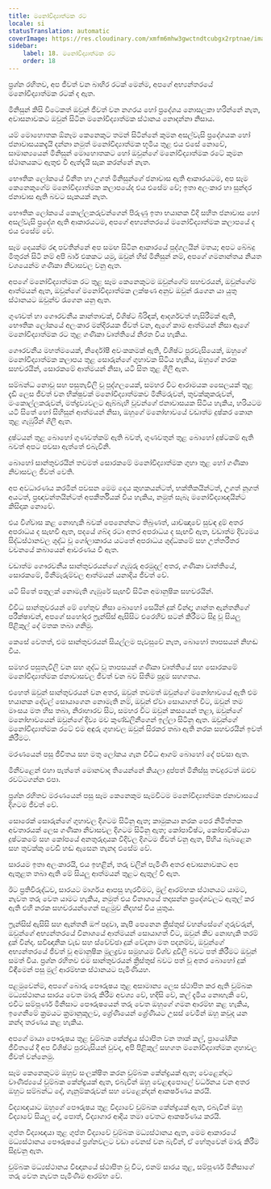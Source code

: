 ```yaml
---
title: මනෝවිද්‍යාත්මක රට
locale: si
statusTranslation: automatic
coverImage: https://res.cloudinary.com/xmfm6mhw3gwctndtcubgx2rptnae/image/upload/v1741354419/small_cover_la_gran_rebelion_28716e29d2.webp
sidebar:
    label: 18. මනෝවිද්‍යාත්මක රට
    order: 18
---
```

ප්‍රශ්න රහිතව, අප ජීවත් වන බාහිර රටක් මෙන්ම, අපගේ අභ්‍යන්තරයේ මනෝවිද්‍යාත්මක රටක් ද ඇත.

මිනිසුන් කිසි විටෙකත් ඔවුන් ජීවත් වන නගරය හෝ ප්‍රදේශය නොසලකා හරින්නේ නැත, අවාසනාවකට ඔවුන් සිටින මනෝවිද්‍යාත්මක ස්ථානය නොදන්නා නිසාය.

යම් මොහොතක ඕනෑම කෙනෙකුට තමන් සිටින්නේ කුමන අසල්වැසි ප්‍රදේශයක හෝ ජනාවාසයකදැයි දන්නා නමුත් මනෝවිද්‍යාත්මක භූමිය තුළ එය එසේ නොවේ, සාමාන්‍යයෙන් මිනිසුන් මොහොතකට හෝ ඔවුන්ගේ මනෝවිද්‍යාත්මක රටේ කුමන ස්ථානයකට ඇතුළු වී ඇත්දැයි සැක කරන්නේ නැත.

භෞතික ලෝකයේ විනීත හා උගත් මිනිසුන්ගේ ජනාවාස ඇති ආකාරයටම, අප සෑම කෙනෙකුගේම මනෝවිද්‍යාත්මක කලාපයේද එය එසේම වේ; ඉතා අලංකාර හා සුන්දර ජනාවාස ඇති බවට සැකයක් නැත.

භෞතික ලෝකයේ කොල්ලකරුවන්ගෙන් පිරුණු ඉතා භයානක වීදි සහිත ජනාවාස හෝ අසල්වැසි ප්‍රදේශ ඇති ආකාරයටම, අපගේ අභ්‍යන්තරයේ මනෝවිද්‍යාත්මක කලාපයේ ද එය එසේම වේ.

සෑම දෙයක්ම රඳා පවතින්නේ අප සමඟ සිටින ආකාරයේ පුද්ගලයින් මතය; අපට බේබදු මිතුරන් සිටී නම් අපි බාර් එකකට යමු, ඔවුන් හිස් මිනිසුන් නම්, අපගේ ගමනාන්තය නියත වශයෙන්ම ගණිකා නිවාසවල වනු ඇත.

අපගේ මනෝවිද්‍යාත්මක රට තුළ සෑම කෙනෙකුටම ඔවුන්ගේම සහචරයන්, ඔවුන්ගේම ආත්මයන් ඇත, ඔවුන්ගේ මනෝවිද්‍යාත්මක ලක්ෂණ අනුව ඔවුන් රැගෙන යා යුතු ස්ථානයට ඔවුන්ව රැගෙන යනු ඇත.

ගුණවත් හා ගෞරවනීය කාන්තාවක්, විශිෂ්ට බිරිඳක්, ආදර්ශවත් හැසිරීමක් ඇති, භෞතික ලෝකයේ අලංකාර මන්දිරයක ජීවත් වන, ඇගේ කාම ආත්මයන් නිසා ඇගේ මනෝවිද්‍යාත්මක රට තුළ ගණිකා වෘත්තියේ නිරත විය හැකිය.

ගෞරවනීය මහත්මයෙක්, නිර්දෝෂී අවංකකමක් ඇති, විශිෂ්ට පුරවැසියෙක්, ඔහුගේ මනෝවිද්‍යාත්මක කලාපය තුළ සොරුන්ගේ ගුහාවක සිටිය හැකිය, ඔහුගේ නරක සහචරයින්, සොරකමේ ආත්මයන් නිසා, යටි සිත තුළ ගිලී ඇත.

සම්බන්ධ නොවූ සහ පසුතැවිලි වූ පුද්ගලයෙක්, සමහර විට ආරාමයක සෛලයක් තුළ දැඩි ලෙස ජීවත් වන භික්ෂුවක් මනෝවිද්‍යාත්මකව මිනීමරුවන්, තුවක්කුකරුවන්, මංකොල්ලකරුවන්, මත්ද්‍රව්‍යවලට ඇබ්බැහි වූවන්ගේ ජනාවාසයක සිටිය හැකිය, හරියටම යටි සිතේ හෝ සිහිසුන් ආත්මයන් නිසා, ඔහුගේ මනෝභාවයේ වඩාත්ම දුෂ්කර කොන තුළ ගැඹුරින් ගිලී ඇත.

දුෂ්ටයන් තුළ බොහෝ ගුණවත්කම් ඇති බවත්, ගුණවතුන් තුළ බොහෝ දුෂ්ටකම් ඇති බවත් අපට පවසා ඇත්තේ එබැවිනි.

බොහෝ සාන්තුවරයින් තවමත් සොරකමේ මනෝවිද්‍යාත්මක ගුහා තුළ හෝ ගණිකා නිවාසවල ජීවත් වෙති.

අප අවධාරණය කරමින් පවසන මෙම දෙය කුහකයන්ටත්, භක්තිකයින්ටත්, උගත් නූගත් අයටත්, ප්‍රඥාවන්තයින්ටත් අපකීර්තියක් විය හැකිය, නමුත් සැබෑ මනෝවිද්‍යාඥයින්ට කිසිදාක නොවේ.

එය විශ්වාස කළ නොහැකි බවක් පෙනෙන්නට තිබුණත්, යාච්ඤාවේ සුවඳ දුම් අතර අපරාධය ද සැඟවී ඇත, පදයේ ශබ්ද රටා අතර අපරාධය ද සැඟවී ඇත, වඩාත්ම දිව්‍යමය සිද්ධස්ථානවල ශුද්ධ වූ ගෝලාකාරය යටතේ අපරාධය ශුද්ධකමේ සහ උත්තරීතර වචනයේ කබායෙන් ආවරණය වී ඇත.

වඩාත්ම ගෞරවනීය සාන්තුවරයන්ගේ ගැඹුරු අරමුදල් අතර, ගණිකා වෘත්තියේ, සොරකමේ, මිනීමැරුම්වල ආත්මයන් යනාදිය ජීවත් වේ.

යටි සිතේ පතුලක් නොමැති ගැඹුරේ සැඟවී සිටින අමානුෂික සහචරයින්.

විවිධ සාන්තුවරයන් මේ හේතුව නිසා බොහෝ සෙයින් දුක් වින්දා; ශාන්ත ඇන්තනිගේ පරීක්ෂාවන්, අපගේ සහෝදර ෆ්‍රැන්සිස් ඇසිසිට එරෙහිව සටන් කිරීමට සිදු වූ සියලු පිළිකුල් දේ මතක තබා ගනිමු.

කෙසේ වෙතත්, එම සාන්තුවරයන් සියල්ලම පැවසුවේ නැත, බොහෝ තාපසයන් නිහඬ විය.

සමහර පසුතැවිලි වන සහ ශුද්ධ වූ තාපසයන් ගණිකා වෘත්තියේ සහ සොරකමේ මනෝවිද්‍යාත්මක ජනාවාසවල ජීවත් වන බව සිතීම පුදුම සහගතය.

එහෙත් ඔවුන් සාන්තුවරයන් වන අතර, ඔවුන් තවමත් ඔවුන්ගේ මනෝභාවයේ ඇති එම භයානක දේවල් සොයාගෙන නොමැති නම්, ඔවුන් ඒවා සොයාගත් විට, ඔවුන් තම මාංසය මත හිස තබා, නිරාහාරව සිට, සමහර විට ඔවුන් කසයෙන් තළා, ඔවුන්ගේ මනෝභාවයෙන් ඔවුන්ගේ දිව්‍ය මව කුණ්ඩලිනීගෙන් ඉල්ලා සිටිනු ඇත. ඔවුන්ගේ මනෝවිද්‍යාත්මක රටේ එම අඳුරු ගුහාවල ඔවුන් සිරකර තබා ඇති නරක සහචරයින් ඉවත් කිරීමට.

මරණයෙන් පසු ජීවිතය සහ මතු ලෝකය ගැන විවිධ ආගම් බොහෝ දේ පවසා ඇත.

මිනීවළෙන් එහා පැත්තේ මොනවාද තියෙන්නේ කියලා දුප්පත් මිනිස්සු තවදුරටත් ඔළුව රවට්ටගන්න එපා.

ප්‍රශ්න රහිතව මරණයෙන් පසු සෑම කෙනෙකුම සැමවිටම මනෝවිද්‍යාත්මක ජනාවාසයේ දිගටම ජීවත් වේ.

සොරෙක් සොරුන්ගේ ගුහාවල දිගටම සිටිනු ඇත; කාමුකයා නරක පෙර නිමිත්තක අවතාරයක් ලෙස ගණිකා නිවාසවල දිගටම සිටිනු ඇත; කෝපාවිෂ්ට, කෝපාවිෂ්ටයා දුෂ්ටකමේ සහ කෝපයේ අනතුරුදායක වීදිවල දිගටම ජීවත් වනු ඇත, පිහිය බැබළෙන සහ තුවක්කු වෙඩි හඬ ඇසෙන තැනද එසේම වේ.

සාරයම ඉතා අලංකාරයි, එය ඉහළින්, තරු වලින් පැමිණි අතර අවාසනාවකට අප ඇතුළත තබා ඇති මේ සියලු ආත්මයන් තුළට ඇතුල් වී ඇත.

ඊට ප්‍රතිවිරුද්ධව, සාරයට මාර්ගය ආපසු හැරවීමට, මුල් ආරම්භක ස්ථානයට යාමට, නැවත තරු වෙත යාමට හැකිය, නමුත් එය විනාශයේ තදාසන්න ප්‍රදේශවලට ඇතුල් කර ඇති එහි නරක සහචරයන්ගෙන් පළමුව නිදහස් විය යුතුය.

ෆ්‍රැන්සිස් ඇසිසි සහ ඇන්තනි ඔෆ් පදුවා, කැපී පෙනෙන ක්‍රිස්තුස් වහන්සේගේ ගුරුවරුන්, ඔවුන්ගේ අභ්‍යන්තරයේ විනාශයේ ආත්මයන් සොයාගත් විට, ඔවුන් කිව නොහැකි තරම් දුක් වින්දා. සවිඥානික වැඩ සහ ස්වේච්ඡා දුක් වේදනා මත පදනම්ව, ඔවුන්ගේ අභ්‍යන්තරයේ ජීවත් වූ අමානුෂික මූලද්‍රව්‍ය සමූහයම විශ්ව දූවිලි බවට පත් කිරීමට ඔවුන් සමත් විය. ප්‍රශ්න රහිතව එම සාන්තුවරයන් ක්‍රිස්තුස් බවට පත් වූ අතර බොහෝ දුක් විඳීමෙන් පසු මුල් ආරම්භක ස්ථානයට පැමිණියහ.

පළමුවෙන්ම, අපගේ බොරු පෞරුෂය තුළ අසාමාන්‍ය ලෙස ස්ථාපිත කර ඇති චුම්බක මධ්‍යස්ථානය සාරය වෙත මාරු කිරීම අවශ්‍ය වේ, හදිසි වේ, කල් දැමිය නොහැකි වේ, එවිට සම්පූර්ණ මිනිසාට පෞරුෂයෙන් තරු වෙත ඔහුගේ ගමන ආරම්භ කළ හැකිය, ඉගෙනීමේ ක්‍රමයට ක්‍රමානුකූලව, ශ්‍රේණියෙන් ශ්‍රේණියට උසස් වෙමින් ඔහු කවුද යන කන්ද තරණය කළ හැකිය.

අපගේ මායා පෞරුෂය තුළ චුම්බක කේන්ද්‍රය ස්ථාපිත වන තාක් කල්, ප්‍රායෝගික ජීවිතයේ දී අප විශිෂ්ට පුරවැසියන් වුවද, අපි පිළිකුල් සහගත මනෝවිද්‍යාත්මක ගුහාවල ජීවත් වන්නෙමු.

සෑම කෙනෙකුටම ඔහුව සංලක්ෂිත කරන චුම්බක කේන්ද්‍රයක් ඇත; වෙළෙන්දාට වාණිජ්‍යයේ චුම්බක කේන්ද්‍රයක් ඇත, එබැවින් ඔහු වෙළඳපොලේ වර්ධනය වන අතර ඔහුට සම්බන්ධ දේ, ගැනුම්කරුවන් සහ වෙළෙන්දන් ආකර්ෂණය කරයි.

විද්‍යාඥයාට ඔහුගේ පෞරුෂය තුළ විද්‍යාවේ චුම්බක කේන්ද්‍රයක් ඇත, එබැවින් ඔහු විද්‍යාවේ සියලු දේ, පොත්, විද්‍යාගාර ආදිය තමා වෙතට ආකර්ෂණය කරයි.

ගුප්ත විද්‍යාඥයා තුළ ගුප්ත විද්‍යාවේ චුම්බක මධ්‍යස්ථානය ඇත, මෙම ආකාරයේ මධ්‍යස්ථානය පෞරුෂයේ ප්‍රශ්නවලට වඩා වෙනස් වන බැවින්, ඒ හේතුවෙන් මාරු කිරීම සිදුවනු ඇත.

චුම්බක මධ්‍යස්ථානය විඥානයේ ස්ථාපිත වූ විට, එනම් සාරය තුළ, සම්පූර්ණ මිනිසාගේ තරු වෙත නැවත පැමිණීම ආරම්භ වේ.

